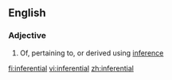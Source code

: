==English==

===Adjective===
{{en-adj}}

# Of, pertaining to, or derived using [[inference]]

[[fi:inferential]]
[[vi:inferential]]
[[zh:inferential]]
